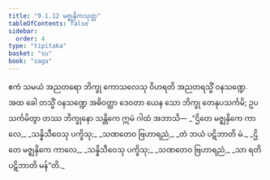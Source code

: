 ```yaml
---
title: "9.1.12 မဇ္ဈနှိကသုတ္တ"
tableOfContents: false
sidebar:
  order: 4
type: "tipitaka"
basket: "su"
book: "saga"
---
```



<DynamicBreadcrumb />

<Division number="232" book="saga">

<Paragraph number="1428" book="saga">
ဧကံ သမယံ အညတရော ဘိက္ခု ကောသလေသု ဝိဟရတိ အညတရသ္မိံ ဝနသဏ္ဍေ. အထ ခေါ တသ္မိံ ဝနသဏ္ဍေ အဓိဝတ္ထာ ဒေဝတာ ယေန သော ဘိက္ခု တေနုပသင်္ကမိ; ဥပသင်္ကမိတွာ တဿ ဘိက္ခုနော သန္တိကေ ဣမံ ဂါထံ အဘာသိ—
</Paragraph>

<Paragraph number="1429" type="verses" book="saga">
_“ဌိတေ မဇ္ဈနှိကေ ကာလေ,_  
_သန္နိသီဝေသု ပက္ခိသု;_  
_သဏတေဝ ဗြဟာရညံ,_  
_တံ ဘယံ ပဋိဘာတိ မံ._  

</Paragraph>

<Paragraph number="1430" type="verses" book="saga">
_ဌိတေ မဇ္ဈနှိကေ ကာလေ,_  
_သန္နိသီဝေသု ပက္ခိသု;_  
_သဏတေဝ ဗြဟာရညံ,_  
_သာ ရတိ ပဋိဘာတိ မန်”တိ._
</Paragraph>
</Division>